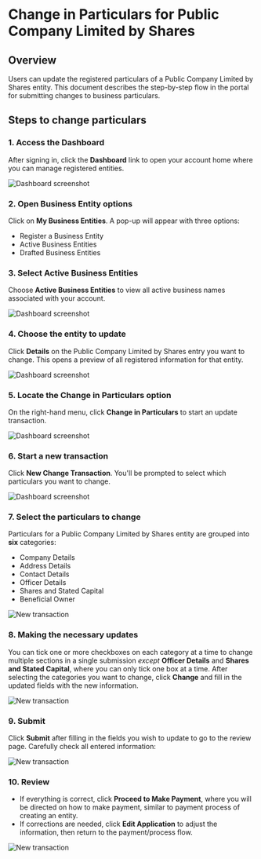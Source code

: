# Change in Particulars for Public Company Limited by Shares

## Overview

Users can update the registered particulars of a Public Company Limited by Shares entity. This document describes the step-by-step flow in the portal for submitting changes to business particulars.


## Steps to change particulars

### 1. Access the Dashboard

After signing in, click the **Dashboard** link to open your account home where you can manage registered entities.

![Dashboard screenshot](/change1.png)

### 2. Open Business Entity options

Click on **My Business Entities**. A pop-up will appear with three options:

- Register a Business Entity
- Active Business Entities
- Drafted Business Entities


### 3. Select Active Business Entities

Choose **Active Business Entities** to view all active business names associated with your account.

![Dashboard screenshot](/change2.png)

### 4. Choose the entity to update

Click **Details** on the Public Company Limited by Shares entry you want to change. This opens a preview of all registered information for that entity.

![Dashboard screenshot](/publimited1.png)

### 5. Locate the **Change in Particulars** option

On the right-hand menu, click **Change in Particulars** to start an update transaction.

![Dashboard screenshot](/publimited2.png)

### 6. Start a new transaction

Click **New Change Transaction**. You'll be prompted to select which particulars you want to change.

![Dashboard screenshot](/publimited3.png)

### 7. Select the particulars to change

Particulars for a Public Company Limited by Shares entity are grouped into **six** categories:

- Company Details
- Address Details
- Contact Details
- Officer Details
- Shares and Stated Capital
- Beneficial Owner

![New transaction](/publimited4.png)

### 8. Making the necessary updates

You can tick one or more checkboxes on each category at a time to change multiple sections in a single submission *except* **Officer Details** and **Shares and Stated Capital**, where you can only tick one box at a time.
After selecting the categories you want to change, click **Change** and fill in the updated fields with the new information.

![New transaction](/publimited5.png)

### 9. Submit

Click **Submit** after filling in the fields you wish to update to go to the review page. Carefully check all entered information:

![New transaction](/publimited6.png)

### 10. Review
- If everything is correct, click **Proceed to Make Payment**, where you will be directed on how to make payment, similar to payment process of creating an entity.
- If corrections are needed, click **Edit Application** to adjust the information, then return to the payment/process flow.

![New transaction](/publimited7.png)
